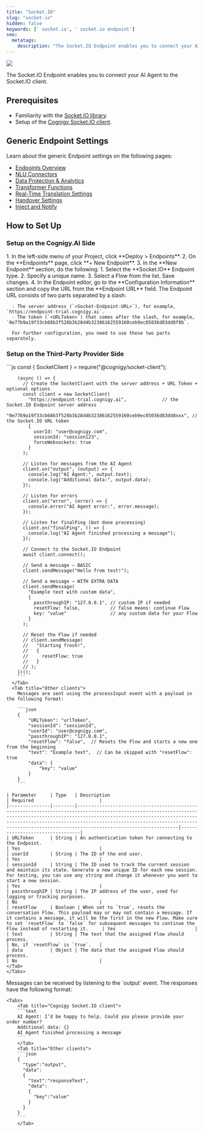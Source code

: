 ```yaml
---
title: "Socket.IO"
slug: "socket-io"
hidden: false
keywords: [' socket.io', ' socket.io endpoint']
seo:
  metatags:
    description: "The Socket.IO Endpoint enables you to connect your AI Agent to the Socket.IO client."
---
```


<Frame>
  <img class="image-center" src="/_assets/ai/deploy/endpoint-reference/socket-io.svg" />
</Frame>

<ReleaseNotesHandoverProvidersDeprecation/>

The Socket.IO Endpoint enables you to connect your AI Agent to the Socket.IO client.

## Prerequisites

- Familiarity with the [Socket.IO library](https://socket.io/).
- Setup of the [Cognigy Socket.IO client](https://github.com/Cognigy/SocketClient).

## Generic Endpoint Settings

Learn about the generic Endpoint settings on the following pages:

- [Endpoints Overview](/ai/agents/deploy/endpoints)
- [NLU Connectors](/ai/platform-features/nlu/external/nlu-connectors/overview)
- [Data Protection & Analytics](/ai/agents/deploy/endpoints/data-protection-and-analytics)
- [Transformer Functions](/ai/for-developers/transformers/overview)
- [Real-Time Translation Settings](/ai/agents/deploy/endpoints/real-time-translation-settings)
- [Handover Settings](/ai/agents/deploy/endpoints/handover-settings)
- [Inject and Notify](/ai/agents/deploy/endpoints/inject-and-notify)

## How to Set Up

### Setup on the Cognigy.AI Side

<Accordion title="1. Configure a Socket.IO Endpoint">
  1. In the left-side menu of your Project, click **Deploy > Endpoints**.
  2. On the **Endpoints** page, click **+ New Endpoint**.
  3. In the **New Endpoint** section, do the following:
      1. Select the **Socket.IO** Endpoint type.
      2. Specify a unique name.
      3. Select a Flow from the list. Save changes.
  4. In the Endpoint editor, go to the **Configuration Information** section and copy the URL from the **Endpoint URL** field. 
     The Endpoint URL consists of two parts separated by a slash:

      - The server address (`<Socket-Endpoint-URL>`), for example, `https://endpoint-trial.cognigy.ai`.
      - The token (`<URLToken>`) that comes after the slash, for example, `0e77b9a19f33cb68b3f528b3b28d4b32386162559160ceb9ec85036d83dd8f8b`.

      For further configuration, you need to use these two parts separately.
</Accordion>

### Setup on the Third-Party Provider Side

<AccordionGroup>
  <Accordion title="1. Send a Request">

  <Tabs>
    <Tab title="Cognigy Socket.IO client">
        ```js
        const { SocketClient } = require("@cognigy/socket-client");

        (async () => {
          // Create the SocketClient with the server address + URL Token + optional options
          const client = new SocketClient(
            "https://endpoint-trial.cognigy.ai",             // the Socket.IO Endpoint server address
            "0e77b9a19f33cb68b3f528b3b28d4b32386162559160ceb9ec85036d83dd8xxx", // the Socket.IO URL token
            {
              userId: "user@cognigy.com",  
              sessionId: "session123", 
              forceWebsockets: true 
            }
          );

          // Listen for messages from the AI Agent
          client.on("output", (output) => {
            console.log("AI Agent:", output.text);
            console.log("Additional data:", output.data);
          });

          // Listen for errors
          client.on("error", (error) => {
            console.error("AI Agent error:", error.message);
          });

          // Listen for finalPing (bot done processing)
          client.on("finalPing", () => {
            console.log("AI Agent finished processing a message");
          });

          // Connect to the Socket.IO Endpoint
          await client.connect();

          // Send a message — BASIC
          client.sendMessage("Hello from test!");

          // Send a message — WITH EXTRA DATA
          client.sendMessage(
            "Example text with custom data",
            {
              passthroughIP: "127.0.0.1", // custom IP if needed
              resetFlow: false,           // false means: continue Flow
              key: "value"                // any custom data for your Flow
            }
          );

          // Reset the Flow if needed
          // client.sendMessage(
          //   "Starting fresh!",
          //   {
          //     resetFlow: true
          //   }
          // );
        })();
        ```
      </Tab>
      <Tab title="Other clients">
        Messages are sent using the processInput event with a payload in the following format:

        ```json
        {
            "URLToken": "urlToken",
            "sessionId": "sessionId",
            "userId": "user@cognigy.com",
            "passthroughIP": "127.0.0.1",
            "resetFlow": "false",  // Resets the Flow and starts a new one from the beginning
            "text": "Example text",  // Can be skipped with "resetFlow": true
            "data": {
                "key": "value"
            }
        }
        ```

    | Parameter     | Type   | Description                                                                                                                                                                                                                                                                                                                 | Required                        |
    |---------------|--------|-----------------------------------------------------------------------------------------------------------------------------------------------------------------------------------------------------------------------------------------------------------------------------------------------------------------------------|---------------------------------|
    | URLToken      | String | An authentication token for connecting to the Endpoint.                                                                                                                                                                                                                                                                     | Yes                             |
    | userId        | String | The ID of the end user.                                                                                                                                                                                                                                                                                                     | Yes                             |
    | sessionId     | String | The ID used to track the current session and maintain its state. Generate a new unique ID for each new session. For testing, you can use any string and change it whenever you want to start a new session.                                                                                                                 | Yes                             |
    | passthroughIP | String | The IP address of the user, used for logging or tracking purposes.                                                                                                                                                                                                                                                          | No                              |
    | resetFlow     | Boolean | When set to `true`, resets the conversation Flow. This payload may or may not contain a message. If it contains a message, it will be the first in the new Flow. Make sure to set `resetFlow` to `false` for subsequent messages to continue the Flow instead of restarting it.     | Yes                             |
    | text          | String | The text that the assigned Flow should process.                                                                                                                                                                                                                                                                             | No, if `resetFlow` is `true`.   |
    | data          | Object | The data that the assigned Flow should process.                                                                                                                                                                                                                                                                             | No                              |
    </Tab>
    </Tabs>
  </Accordion>

  <Accordion title="2. Get a Response">
    Messages can be received by listening to the `output` event. The responses have the following format:

    <Tabs>
        <Tab title="Cognigy Socket.IO client">
        ```text
        AI Agent: I’d be happy to help. Could you please provide your order number?
        Additional data: {}
        AI Agent finished processing a message
        ```
        </Tab>
        <Tab title="Other clients">
        ```json
        {
          "type":"output",
          "data":
          {
            "text":"responseText",
            "data":
            {
              "key":"value"
            }
          }
        }
        ```
        </Tab>
   </Tabs>
  </Accordion>
</AccordionGroup>